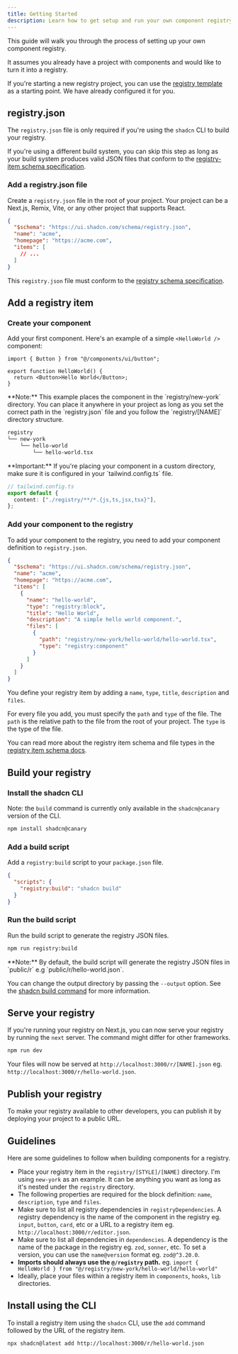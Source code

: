```yaml
---
title: Getting Started
description: Learn how to get setup and run your own component registry.
---
```


This guide will walk you through the process of setting up your own component registry.

It assumes you already have a project with components and would like to turn it into a registry.

If you're starting a new registry project, you can use the [registry template](https://github.com/shadcn-ui/registry-template) as a starting point. We have already configured it for you.

## registry.json

The `registry.json` file is only required if you're using the `shadcn` CLI to build your registry.

If you're using a different build system, you can skip this step as long as your build system produces valid JSON files that conform to the [registry-item schema specification](/docs/registry/registry-item-json).

<Steps>

### Add a registry.json file

Create a `registry.json` file in the root of your project. Your project can be a Next.js, Remix, Vite, or any other project that supports React.

```json title="registry.json" showLineNumbers
{
  "$schema": "https://ui.shadcn.com/schema/registry.json",
  "name": "acme",
  "homepage": "https://acme.com",
  "items": [
    // ...
  ]
}
```

This `registry.json` file must conform to the [registry schema specification](/docs/registry/registry-json).

</Steps>

## Add a registry item

<Steps>

### Create your component

Add your first component. Here's an example of a simple `<HelloWorld />` component:

```tsx title="registry/new-york/hello-world/hello-world.tsx" showLineNumbers
import { Button } from "@/components/ui/button";

export function HelloWorld() {
  return <Button>Hello World</Button>;
}
```

<Callout className="mt-6">
  **Note:** This example places the component in the `registry/new-york`
  directory. You can place it anywhere in your project as long as you set the
  correct path in the `registry.json` file and you follow the `registry/[NAME]`
  directory structure.
</Callout>

```txt
registry
└── new-york
    └── hello-world
        └── hello-world.tsx
```

<Callout className="mt-6 [&_[data-rehype-pretty-code-title]]:pt-1 [&_pre]:mb-0">
  **Important:** If you're placing your component in a custom directory, make
  sure it is configured in your `tailwind.config.ts` file.

```ts showLineNumbers
// tailwind.config.ts
export default {
  content: ["./registry/**/*.{js,ts,jsx,tsx}"],
};
```

</Callout>

### Add your component to the registry

To add your component to the registry, you need to add your component definition to `registry.json`.

```json title="registry.json" showLineNumbers {6-17}
{
  "$schema": "https://ui.shadcn.com/schema/registry.json",
  "name": "acme",
  "homepage": "https://acme.com",
  "items": [
    {
      "name": "hello-world",
      "type": "registry:block",
      "title": "Hello World",
      "description": "A simple hello world component.",
      "files": [
        {
          "path": "registry/new-york/hello-world/hello-world.tsx",
          "type": "registry:component"
        }
      ]
    }
  ]
}
```

You define your registry item by adding a `name`, `type`, `title`, `description` and `files`.

For every file you add, you must specify the `path` and `type` of the file. The `path` is the relative path to the file from the root of your project. The `type` is the type of the file.

You can read more about the registry item schema and file types in the [registry item schema docs](/docs/registry/registry-item-json).

</Steps>

## Build your registry

<Steps>

### Install the shadcn CLI

Note: the `build` command is currently only available in the `shadcn@canary` version of the CLI.

```bash
npm install shadcn@canary
```

### Add a build script

Add a `registry:build` script to your `package.json` file.

```json title="package.json" showLineNumbers
{
  "scripts": {
    "registry:build": "shadcn build"
  }
}
```

### Run the build script

Run the build script to generate the registry JSON files.

```bash
npm run registry:build
```

<Callout className="mt-6">
  **Note:** By default, the build script will generate the registry JSON files
  in `public/r` e.g `public/r/hello-world.json`.

You can change the output directory by passing the `--output` option. See the [shadcn build command](/docs/cli#build) for more information.

</Callout>

</Steps>

## Serve your registry

If you're running your registry on Next.js, you can now serve your registry by running the `next` server. The command might differ for other frameworks.

```bash
npm run dev
```

Your files will now be served at `http://localhost:3000/r/[NAME].json` eg. `http://localhost:3000/r/hello-world.json`.

## Publish your registry

To make your registry available to other developers, you can publish it by deploying your project to a public URL.

## Guidelines

Here are some guidelines to follow when building components for a registry.

- Place your registry item in the `registry/[STYLE]/[NAME]` directory. I'm using `new-york` as an example. It can be anything you want as long as it's nested under the `registry` directory.
- The following properties are required for the block definition: `name`, `description`, `type` and `files`.
- Make sure to list all registry dependencies in `registryDependencies`. A registry dependency is the name of the component in the registry eg. `input`, `button`, `card`, etc or a URL to a registry item eg. `http://localhost:3000/r/editor.json`.
- Make sure to list all dependencies in `dependencies`. A dependency is the name of the package in the registry eg. `zod`, `sonner`, etc. To set a version, you can use the `name@version` format eg. `zod@^3.20.0`.
- **Imports should always use the `@/registry` path.** eg. `import { HelloWorld } from "@/registry/new-york/hello-world/hello-world"`
- Ideally, place your files within a registry item in `components`, `hooks`, `lib` directories.

## Install using the CLI

To install a registry item using the `shadcn` CLI, use the `add` command followed by the URL of the registry item.

```bash
npx shadcn@latest add http://localhost:3000/r/hello-world.json
```
